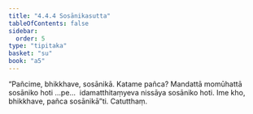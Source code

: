 ```yaml
---
title: "4.4.4 Sosānikasutta"
tableOfContents: false
sidebar:
  order: 5
type: "tipitaka"
basket: "su"
book: "a5"
---
```



<DynamicBreadcrumb />

<Division number="184" book="a5" bookNo="16" page="194">

<Paragraph number="1080" book="a5">
“Pañcime, bhikkhave, sosānikā. Katame pañca? Mandattā momūhattā sosāniko hoti …pe…  idamatthitaṃyeva nissāya sosāniko hoti. Ime kho, bhikkhave, pañca sosānikā”ti.

</Paragraph>
</Division>

<Paragraph number="1081" type="center" book="a5">
Catutthaṃ.
</Paragraph>